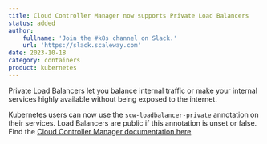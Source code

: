 ```yaml
---
title: Cloud Controller Manager now supports Private Load Balancers
status: added
author:
    fullname: 'Join the #k8s channel on Slack.'
    url: 'https://slack.scaleway.com'
date: 2023-10-18
category: containers
product: kubernetes
---
```


Private Load Balancers let you balance internal traffic or make your internal services highly available without being exposed to the internet. 

Kubernetes users can now use the `scw-loadbalancer-private` annotation on their services. Load Balancers are public if this annotation is unset or false. Find the [Cloud Controller Manager documentation here](https://github.com/scaleway/scaleway-cloud-controller-manager/blob/master/docs/loadbalancer-annotations.md#servicebetakubernetesioscw-loadbalancer-private)

